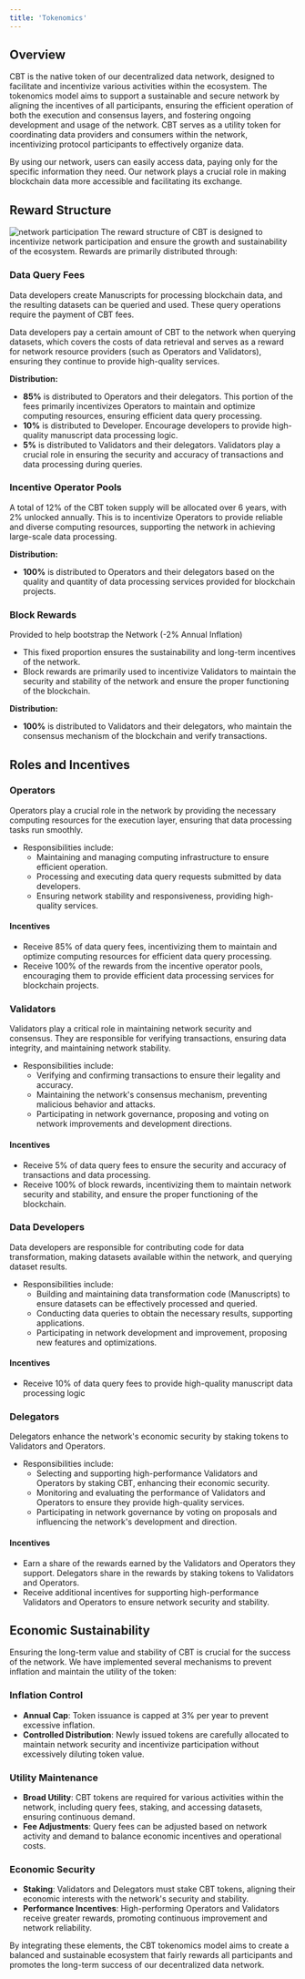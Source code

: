 ```yaml
---
title: 'Tokenomics'
---
```

## **Overview**

CBT is the native token of our decentralized data network, designed to facilitate and incentivize various activities within the ecosystem. The tokenomics model aims to support a sustainable and secure network by aligning the incentives of all participants, ensuring the efficient operation of both the execution and consensus layers, and fostering ongoing development and usage of the network. CBT serves as a utility token for coordinating data providers and consumers within the network, incentivizing protocol participants to effectively organize data.

By using our network, users can easily access data, paying only for the specific information they need. Our network plays a crucial role in making blockchain data more accessible and facilitating its exchange.

## **Reward Structure**
![network participation](../images/tokenomic.png)
The reward structure of CBT is designed to incentivize network participation and ensure the growth and sustainability of the ecosystem. Rewards are primarily distributed through:

### **Data Query Fees**
Data developers create Manuscripts for processing blockchain data, and the resulting datasets can be queried and used. These query operations require the payment of CBT fees.

Data developers pay a certain amount of CBT to the network when querying datasets, which covers the costs of data retrieval and serves as a reward for network resource providers (such as Operators and Validators), ensuring they continue to provide high-quality services.

**Distribution:**
- **85%** is distributed to Operators and their delegators. This portion of the fees primarily incentivizes Operators to maintain and optimize computing resources, ensuring efficient data query processing.
- **10%** is distributed to Developer. Encourage developers to provide high-quality manuscript data processing logic.
- **5%** is distributed to Validators and their delegators. Validators play a crucial role in ensuring the security and accuracy of transactions and data processing during queries.

### **Incentive Operator Pools**
A total of 12% of the CBT token supply will be allocated over 6 years, with 2% unlocked annually. This is to incentivize Operators to provide reliable and diverse computing resources, supporting the network in achieving large-scale data processing.

**Distribution:**
- **100%** is distributed to Operators and their delegators based on the quality and quantity of data processing services provided for blockchain projects.

### **Block Rewards**
Provided to help bootstrap the Network (-2% Annual Inflation)

- This fixed proportion ensures the sustainability and long-term incentives of the network.
- Block rewards are primarily used to incentivize Validators to maintain the security and stability of the network and ensure the proper functioning of the blockchain.

**Distribution:**
- **100%** is distributed to Validators and their delegators, who maintain the consensus mechanism of the blockchain and verify transactions.

## **Roles and Incentives**

### **Operators**
Operators play a crucial role in the network by providing the necessary computing resources for the execution layer, ensuring that data processing tasks run smoothly.

- Responsibilities include:
    - Maintaining and managing computing infrastructure to ensure efficient operation.
    - Processing and executing data query requests submitted by data developers.
    - Ensuring network stability and responsiveness, providing high-quality services.

#### **Incentives**

- Receive 85% of data query fees, incentivizing them to maintain and optimize computing resources for efficient data query processing.
- Receive 100% of the rewards from the incentive operator pools, encouraging them to provide efficient data processing services for blockchain projects.

### **Validators**
Validators play a critical role in maintaining network security and consensus. They are responsible for verifying transactions, ensuring data integrity, and maintaining network stability.

- Responsibilities include:
    - Verifying and confirming transactions to ensure their legality and accuracy.
    - Maintaining the network's consensus mechanism, preventing malicious behavior and attacks.
    - Participating in network governance, proposing and voting on network improvements and development directions.

#### **Incentives**

- Receive 5% of data query fees to ensure the security and accuracy of transactions and data processing.
- Receive 100% of block rewards, incentivizing them to maintain network security and stability, and ensure the proper functioning of the blockchain.

### **Data Developers**
Data developers are responsible for contributing code for data transformation, making datasets available within the network, and querying dataset results.

- Responsibilities include:
    - Building and maintaining data transformation code (Manuscripts) to ensure datasets can be effectively processed and queried.
    - Conducting data queries to obtain the necessary results, supporting applications.
    - Participating in network development and improvement, proposing new features and optimizations.

#### **Incentives**

- Receive 10% of data query fees to provide high-quality manuscript data processing logic

### **Delegators**
Delegators enhance the network's economic security by staking tokens to Validators and Operators.

- Responsibilities include:
    - Selecting and supporting high-performance Validators and Operators by staking CBT, enhancing their economic security.
    - Monitoring and evaluating the performance of Validators and Operators to ensure they provide high-quality services.
    - Participating in network governance by voting on proposals and influencing the network's development and direction.

#### **Incentives**

- Earn a share of the rewards earned by the Validators and Operators they support. Delegators share in the rewards by staking tokens to Validators and Operators.
- Receive additional incentives for supporting high-performance Validators and Operators to ensure network security and stability.

## **Economic Sustainability**

Ensuring the long-term value and stability of CBT is crucial for the success of the network. We have implemented several mechanisms to prevent inflation and maintain the utility of the token:

### **Inflation Control**

- **Annual Cap**: Token issuance is capped at 3% per year to prevent excessive inflation.
- **Controlled Distribution**: Newly issued tokens are carefully allocated to maintain network security and incentivize participation without excessively diluting token value.

### **Utility Maintenance**

- **Broad Utility**: CBT tokens are required for various activities within the network, including query fees, staking, and accessing datasets, ensuring continuous demand.
- **Fee Adjustments**: Query fees can be adjusted based on network activity and demand to balance economic incentives and operational costs.

### **Economic Security**

- **Staking**: Validators and Delegators must stake CBT tokens, aligning their economic interests with the network's security and stability.
- **Performance Incentives**: High-performing Operators and Validators receive greater rewards, promoting continuous improvement and network reliability.

By integrating these elements, the CBT tokenomics model aims to create a balanced and sustainable ecosystem that fairly rewards all participants and promotes the long-term success of our decentralized data network.